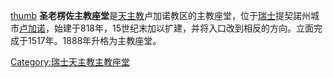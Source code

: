 [[image:Lugano_San_Lorenzo_02.JPG|thumb]]
'''圣老楞佐主教座堂'''是[[天主教|天主教]]卢加诺教区的主教座堂，位于[[瑞士|瑞士]]提契諾州城市[[卢加诺|卢加诺]]，始建于818年，15世纪末加以扩建，并将入口改到相反的方向。立面完成于1517年。1888年升格为主教座堂。

{{coord|46.0046|8.9486|type:landmark_region:CH|display=title}}

[[Category:瑞士天主教主教座堂|Category:瑞士天主教主教座堂]]